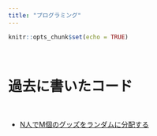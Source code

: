 ```yaml
---
title: "プログラミング"
---
```


```r
knitr::opts_chunk$set(echo = TRUE)
```

\

# 過去に書いたコード

\

- [N人でM個のグッズをランダムに分配する](https://humanic8810bird.notion.site/a5f3587ecd314efa99db2a5bce3e2b72)







